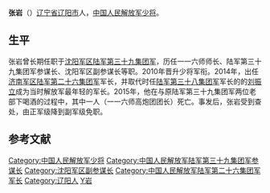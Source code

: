 '''张岩'''（{{bd|1964年|11月||}}）[[辽宁省|辽宁省]][[辽阳市|辽阳市]]人，[[中国人民解放军少将|中国人民解放军少将]]。

==生平==
张岩曾长期任职于[[中国人民解放军沈阳军区|沈阳军区]][[中国人民解放军陆军第三十九集团军|陆军第三十九集团军]]，历任一一六师师长、陆军第三十九集团军参谋长、沈阳军区副参谋长等职。2010年晋升少将军衔。2014年，出任[[中国人民解放军济南军区|济南军区]][[中国人民解放军陆军第二十六集团军|陆军第二十六集团军]]军长，并取代时任[[中国人民解放军陆军第三十八集团军|陆军第三十八集团军]]军长的的[[刘振立|刘振立]]成为当时解放军最年轻的军长。2015年，他在与原陆军第三十九集团军两位老部下喝酒的过程中，其中一人（一一六师高炮团团长）死亡。事发后，张岩受到查处，由正军级降到副军级免职{{r|people}}{{r|dw}}。

== 参考文献 ==
{{Reflist |refs =
<ref name="people">{{cite web |url = http://politics.people.com.cn/n/2014/1028/c70731-25919700.html |title=解放军六大集团军主官换人 张岩成最年轻军长 |date = 2014-10-28 |website = [[人民网|人民网]] }}</ref>
<ref name="dw">{{cite web |url = http://www.dw.com/zh/喝酒喝死人-中国最年轻军长张岩被撤职/a-18952904 |title=喝酒喝死人 中国最年轻军长张岩被撤职 |website = [[德国之声|德国之声]]中文网 |date = 2015-12-31 }}</ref>
}}

{{DEFAULTSORT:Zhang张}}
[[Category:中国人民解放军少将|Category:中国人民解放军少将]]
[[Category:中国人民解放军陆军第三十九集团军参谋长|Category:中国人民解放军陆军第三十九集团军参谋长]]
[[Category:沈阳军区副参谋长|Category:沈阳军区副参谋长]]
[[Category:中国人民解放军陆军第二十六集团军军长|Category:中国人民解放军陆军第二十六集团军军长]]
[[Category:辽阳人|Category:辽阳人]]
[[Category:张姓|Y岩]]

{{中华人民共和国军事人物小作品}}